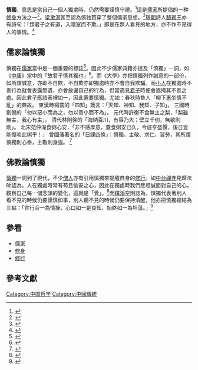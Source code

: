 '''慎獨'''，意思是當自己一個人獨處時，仍然需要謹慎守禮。<ref>{{cite web |title=慎獨 |url=https://pedia.cloud.edu.tw/Entry/Detail/?title=%E6%85%8E%E7%8D%A8 |website=教育百科 |publisher=中華民國教育部 |location=台灣 |language=zh-hant}}</ref>這是[[儒家|儒家]]所提倡的一种[[修身|修身]]方法之一<ref>{{cite web |author1=姚才刚  张曼丽 |title=传统儒家慎独学说的历史考辨及现代价值 |url=http://www.zhonghyl.com/content34e4q3910 |website=冯燊均国学基金会 |publisher=冯燊均国学基金会 |location=中國大陸 |language=zh-hans}}</ref>。[[梁漱溟|梁漱溟]]甚至認為慎独貫穿了整個儒家思想。<ref>{{cite book |author1=梁漱溟 |authorlink1=梁漱溟 |title=人心與人生 |date=2013-12-01 |publisher=商務印書館 |location=台灣 |isbn=9789570528824 |language=zh-hant}}</ref>[[唐朝|唐朝]]詩人[[駱賓王|駱賓王]]亦有詩句：「類君子之有道，入暗室而不欺。」即是在無人看見的地方，亦不作不見得人的事情。<ref>{{cite web |title=类君子之有道，入暗室而不欺 |url=http://chengyu.zzstep.com/mingju_content.php?classid=1005&contentid=18820 |website=寫作成語詞典 |publisher=中國教育出版網 |location=中國大陸 |language=zh-hans |access-date=2020-10-10 |archive-date=2013-06-17 |archive-url=https://web.archive.org/web/20130617040738/http://chengyu.zzstep.com/mingju_content.php?classid=1005&contentid=18820 |dead-url=no }}</ref>

==儒家論慎獨==
慎獨在[[儒家|儒家]]當中是一個重要的標誌<ref>{{cite web |author1=马爱菊 |title=马爱菊：曾子的“慎独” |url=http://www.chinakongzi.org/xsyj/xmcg/202003/t20200310_425664.htm |website=中國孔子網 |publisher=中國孔子基金會 |location=中國大陸 |language=zh-hans}}</ref>。因此不少儒家典籍亦提及「慎獨」一詞，如《[[中庸|中庸]]》當中的「故君子慎其獨也」<ref>{{cite book |author1=孔伋 |authorlink1=孔伋 |title=中庸 |publisher=中國哲學書電子化計劃 |location=互聯網 |url=https://ctext.org/liji/zhong-yong/zh |language=zh-hant |chapter=第一章 |quote=是故君子戒慎乎其所不睹，恐懼乎其所不聞。莫見乎隱，莫顯乎微。故君子慎其獨也。 |access-date=2020-10-10 |archive-date=2020-08-06 |archive-url=https://web.archive.org/web/20200806164643/https://ctext.org/liji/zhong-yong/zh |dead-url=no }}</ref>。而《大學》亦把慎獨列作誠意的一部份，如所謂誠意，亦即不自欺，不自欺亦即獨處時亦不會自我欺騙。而[[小人|小人]]在獨處時不善行為就會表露無遺，亦會放盪自己的行為，但當遇見[[君子|君子]]時便會遮掩其不善之處。因此君子應該表裡如一，因此需要慎獨。尤如：春秋時魯人「柳下惠坐懷不亂」的典故。
東漢時楊震的「四知」箴言：「天知、神知、我知、子知」。
三國時劉備的「勿以惡小而為之，勿以善小而不為」。
元代時許衡不食無主之梨，「梨雖無主，我心有主」。
清代林則徐的「海納百川，有容乃大；壁立千仞，無欲則剛」。
北宋范仲淹食粥心安，「非不感厚意，蓋食粥安已久，今遽亨盛饌，後日豈能復啖此粥乎！」
曾國藩著名的「日課四條」：慎獨、主敬、求仁、習勞，其所謂慎獨則心泰，主敬則身強。
<ref>{{cite book |author1=孔門弟子 |authorlink1=孔子 |title=大學 |publisher=中國哲學書電子化計劃 |location=互聯網 |url=https://ctext.org/liji/da-xue/zh |language=zh-hant |chapter=第一章 |quote=所謂誠其意者，毋自欺也，如惡惡臭，如好好色，此之謂自謙，故君子必慎其獨也！小人閑居為不善，無所不至，見君子而後厭然，掩其不善，而著其善。人之視己，如見其肺肝然，則何益矣！此謂誠於中，形於外，故君子必慎其獨也。 |access-date=2020-10-10 |archive-date=2020-12-02 |archive-url=https://web.archive.org/web/20201202093043/https://ctext.org/liji/da-xue/zh |dead-url=no }}</ref>

==佛教論慎獨==
[[慎獨|慎獨]]一詞到了現代，不少[[僧人|僧人]]亦有引用慎獨來提醒自身的[[修行|修行]]。如[[中台禪寺|中台禪寺]]見歸法師認為，人在獨處時常有苟且偷安之心，因此在獨處時我們應坦誠面對自己的心，觀察自己每一個念頭的變化，這就是「覺」。<ref>{{cite web |author1=見歸法師 |title=慎獨 |url=https://www.ctworld.org.tw/disciple/mind/2006/153.htm |website=禈林衲子心 |publisher=中台禪寺 |location=台灣 |language=zh-hant}}</ref>而[[釋淨空|釋淨空]]則認為，慎獨代表著別人看不見的時候仍要謹慎如事，別人聽不見的時候仍要保持清醒，他亦把慎獨總結為三點：「言行合一為情操、心口如一是良知、始終如一為坦蕩。」<ref>{{cite web |author1=釋淨空 |title=人生的最高境界——慎獨 |url=https://www.master-insight.com/%E4%BA%BA%E7%94%9F%E7%9A%84%E6%9C%80%E9%AB%98%E5%A2%83%E7%95%8C-%E6%85%8E%E7%8D%A8/ |website=灼見名家 |location=香港 |language=zh-hant |date=2016-08-06 |access-date=2020-10-10 |archive-date=2020-08-13 |archive-url=https://web.archive.org/web/20200813050433/https://www.master-insight.com/%E4%BA%BA%E7%94%9F%E7%9A%84%E6%9C%80%E9%AB%98%E5%A2%83%E7%95%8C-%E6%85%8E%E7%8D%A8/ |dead-url=no }}</ref>

==參看==
*[[儒家|儒家]]
*[[修身|修身]]
*[[修行|修行]]

==參考文獻==
{{reflist}}

{{wikisource|大學}}
{{wikisource|中庸}}
{{wikisource|曹子建集}}
{{wikisource|螢火賦_(駱賓王)}}

[[Category:中国哲学|Category:中国哲学]]
[[Category:中國傳統|Category:中國傳統]]